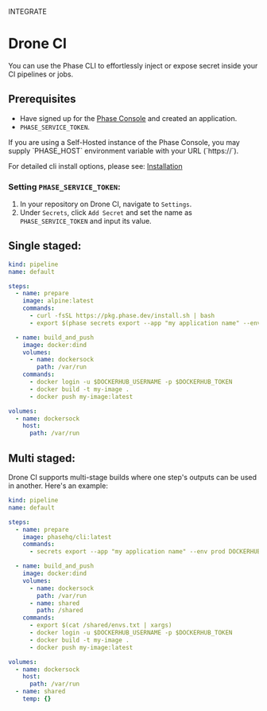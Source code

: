 

<Tag variant="small">INTEGRATE</Tag>

# Drone CI

You can use the Phase CLI to effortlessly inject or expose secret inside your CI pipelines or jobs.

## Prerequisites

- Have signed up for the [Phase Console](https://console.phase.dev) and created an application.
- `PHASE_SERVICE_TOKEN`.

<Note>
  If you are using a Self-Hosted instance of the Phase Console, you may supply
  `PHASE_HOST` environment variable with your URL (`https://<HOST>`).
</Note>

For detailed cli install options, please see: [Installation](/cli/install)

### Setting `PHASE_SERVICE_TOKEN`:

1. In your repository on Drone CI, navigate to `Settings`.
2. Under `Secrets`, click `Add Secret` and set the name as `PHASE_SERVICE_TOKEN` and input its value.

## Single staged:

```yaml
kind: pipeline
name: default

steps:
  - name: prepare
    image: alpine:latest
    commands:
      - curl -fsSL https://pkg.phase.dev/install.sh | bash
      - export $(phase secrets export --app "my application name" --env prod DOCKERHUB_USERNAME DOCKERHUB_TOKEN | xargs)

  - name: build_and_push
    image: docker:dind
    volumes:
      - name: dockersock
        path: /var/run
    commands:
      - docker login -u $DOCKERHUB_USERNAME -p $DOCKERHUB_TOKEN
      - docker build -t my-image .
      - docker push my-image:latest

volumes:
  - name: dockersock
    host:
      path: /var/run
```

## Multi staged:

Drone CI supports multi-stage builds where one step's outputs can be used in another. Here's an example:

```yaml
kind: pipeline
name: default

steps:
  - name: prepare
    image: phasehq/cli:latest
    commands:
      - secrets export --app "my application name" --env prod DOCKERHUB_USERNAME DOCKERHUB_TOKEN > /shared/envs.txt

  - name: build_and_push
    image: docker:dind
    volumes:
      - name: dockersock
        path: /var/run
      - name: shared
        path: /shared
    commands:
      - export $(cat /shared/envs.txt | xargs)
      - docker login -u $DOCKERHUB_USERNAME -p $DOCKERHUB_TOKEN
      - docker build -t my-image .
      - docker push my-image:latest

volumes:
  - name: dockersock
    host:
      path: /var/run
  - name: shared
    temp: {}
```
